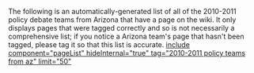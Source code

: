 The following is an automatically-generated list of all of the 2010-2011 policy debate teams from Arizona that have a page on the wiki. It only displays pages that were tagged correctly and so is not necessarily a comprehensive list; if you notice a Arizona team's page that hasn't been tagged, please tag it so that this list is accurate.
[[include component="pageList" hideInternal="true" tag="2010-2011 policy teams from az" limit="50" ]]
